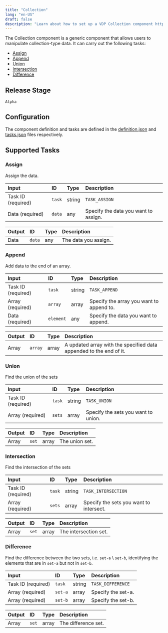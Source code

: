 ```yaml
---
title: "Collection"
lang: "en-US"
draft: false
description: "Learn about how to set up a VDP Collection component https://github.com/instill-ai/instill-core"
---
```


The Collection component is a generic component that allows users to manipulate collection-type data.
It can carry out the following tasks:
- [Assign](#assign)
- [Append](#append)
- [Union](#union)
- [Intersection](#intersection)
- [Difference](#difference)

## Release Stage

`Alpha`

## Configuration

The component definition and tasks are defined in the [definition.json](https://github.com/instill-ai/pipeline-backend/pkg/component/blob/main/generic/collection/v0/config/definition.json) and [tasks.json](https://github.com/instill-ai/pipeline-backend/pkg/component/blob/main/generic/collection/v0/config/tasks.json) files respectively.



## Supported Tasks

### Assign

Assign the data.

<div class="markdown-col-no-wrap" data-col-1 data-col-2>

| Input | ID | Type | Description |
| :--- | :--- | :--- | :--- |
| Task ID (required) | `task` | string | `TASK_ASSIGN` |
| Data (required) | `data` | any | Specify the data you want to assign. |
</div>






<div class="markdown-col-no-wrap" data-col-1 data-col-2>

| Output | ID | Type | Description |
| :--- | :--- | :--- | :--- |
| Data | `data` | any | The data you assign. |
</div>

### Append

Add data to the end of an array.

<div class="markdown-col-no-wrap" data-col-1 data-col-2>

| Input | ID | Type | Description |
| :--- | :--- | :--- | :--- |
| Task ID (required) | `task` | string | `TASK_APPEND` |
| Array (required) | `array` | array | Specify the array you want to append to. |
| Data (required) | `element` | any | Specify the data you want to append. |
</div>






<div class="markdown-col-no-wrap" data-col-1 data-col-2>

| Output | ID | Type | Description |
| :--- | :--- | :--- | :--- |
| Array | `array` | array | A updated array with the specified data appended to the end of it. |
</div>

### Union

Find the union of the sets

<div class="markdown-col-no-wrap" data-col-1 data-col-2>

| Input | ID | Type | Description |
| :--- | :--- | :--- | :--- |
| Task ID (required) | `task` | string | `TASK_UNION` |
| Array (required) | `sets` | array | Specify the sets you want to union. |
</div>






<div class="markdown-col-no-wrap" data-col-1 data-col-2>

| Output | ID | Type | Description |
| :--- | :--- | :--- | :--- |
| Array | `set` | array | The union set. |
</div>

### Intersection

Find the intersection of the sets

<div class="markdown-col-no-wrap" data-col-1 data-col-2>

| Input | ID | Type | Description |
| :--- | :--- | :--- | :--- |
| Task ID (required) | `task` | string | `TASK_INTERSECTION` |
| Array (required) | `sets` | array | Specify the sets you want to intersect. |
</div>






<div class="markdown-col-no-wrap" data-col-1 data-col-2>

| Output | ID | Type | Description |
| :--- | :--- | :--- | :--- |
| Array | `set` | array | The intersection set. |
</div>

### Difference

Find the difference between the two sets, i.e. `set-a` \ `set-b`, identifying the elements that are in `set-a` but not in `set-b`.

<div class="markdown-col-no-wrap" data-col-1 data-col-2>

| Input | ID | Type | Description |
| :--- | :--- | :--- | :--- |
| Task ID (required) | `task` | string | `TASK_DIFFERENCE` |
| Array (required) | `set-a` | array | Specify the set-a. |
| Array (required) | `set-b` | array | Specify the set-b. |
</div>






<div class="markdown-col-no-wrap" data-col-1 data-col-2>

| Output | ID | Type | Description |
| :--- | :--- | :--- | :--- |
| Array | `set` | array | The difference set. |
</div>

